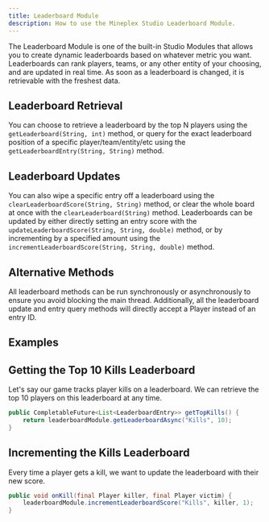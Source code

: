 ```yaml
---
title: Leaderboard Module
description: How to use the Mineplex Studio Leaderboard Module.
---
```


<JavadocLink classpath="com.mineplex.studio.sdk.modules.leaderboard.LeaderboardModule"/>

The Leaderboard Module is one of the built-in Studio Modules that allows you to create dynamic leaderboards based on whatever metric you want. Leaderboards can rank players, teams, or any other entity of your choosing, and are updated in real time. As soon as a leaderboard is changed, it is retrievable with the freshest data.

## Leaderboard Retrieval
You can choose to retrieve a leaderboard by the top N players using the `getLeaderboard(String, int)` method, or query for the exact leaderboard position of a specific player/team/entity/etc using the `getLeaderboardEntry(String, String)` method.

## Leaderboard Updates
You can also wipe a specific entry off a leaderboard using the `clearLeaderboardScore(String, String)` method, or clear the whole board at once with the `clearLeaderboard(String)` method. Leaderboards can be updated by either directly setting an entry score with the `updateLeaderboardScore(String, String, double)` method, or by incrementing by a specified amount using the `incrementLeaderboardScore(String, String, double)` method.

## Alternative Methods
All leaderboard methods can be run synchronously or asynchronously to ensure you avoid blocking the main thread. Additionally, all the leaderboard update and entry query methods will directly accept a Player instead of an entry ID.

## Examples

## Getting the Top 10 Kills Leaderboard
Let's say our game tracks player kills on a leaderboard. We can retrieve the top 10 players on this leaderboard at any time.
```java
public CompletableFuture<List<LeaderboardEntry>> getTopKills() {
    return leaderboardModule.getLeaderboardAsync("Kills", 10);
}
```

## Incrementing the Kills Leaderboard
Every time a player gets a kill, we want to update the leaderboard with their new score.
```java
public void onKill(final Player killer, final Player victim) {
    leaderboardModule.incrementLeaderboardScore("Kills", killer, 1);
}
```